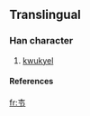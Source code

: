 ==Translingual==
===Han character===
{{Han char|rn=33|rad=士|as=02|sn=5|four=|canj=土尸中 (GSL)}}
# [[kwukyel]]
====References====
{{Han ref|kx=0243.011|dkj=05641|dj=0363.151|hdz=10417.121|uh=58ED|ud=22765}}

[[fr:壭]]